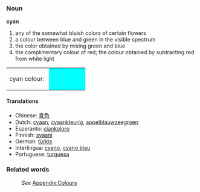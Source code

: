 ===Noun===
'''cyan'''
#any of the somewhat bluish colors of certain flowers
#a colour between blue and green in the visible spectrum
#the color obtained by mixing green and blue
#the complimentary colour of red; the colour obtained by subtracting red from white light

<table><tr><td>cyan colour:&nbsp;</td>
<td bgcolor="#00FFFF" width="80">&nbsp; </td></tr></table>

====Translations====
*Chinese: [[青色]]
*Dutch: [[cyaan]], [[cyaankleurig]], [[appelblauwzeegroen]]
*Esperanto: [[ciankoloro]]
*Finnish: [[syaani]]
*German: [[türkis]]
*Interlingua: [[cyano]], [[cyano blau]]
*Portuguese: [[turquesa]]

===Related words===
:''See'' [[Wiktionary_Appendix:Colours|Appendix:Colours]]